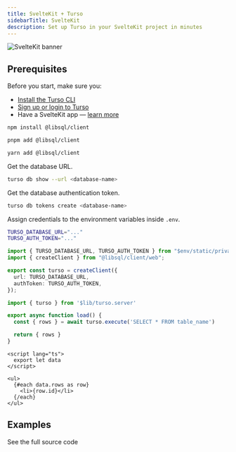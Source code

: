 ```yaml
---
title: SvelteKit + Turso
sidebarTitle: SvelteKit
description: Set up Turso in your SvelteKit project in minutes
---
```


![SvelteKit banner](/images/guides/svelte-banner.png)

## Prerequisites

Before you start, make sure you:

- [Install the Turso CLI](/cli/installation)
- [Sign up or login to Turso](/cli/authentication#signup)
- Have a SvelteKit app &mdash; [learn more](https://kit.svelte.dev/docs/creating-a-project)

<Steps>

<Step title="Install the libSQL SDK">

<CodeGroup>

```bash npm
npm install @libsql/client
```

```bash pnpm
pnpm add @libsql/client
```

```bash yarn
yarn add @libsql/client
```

</CodeGroup>

</Step>

<Step title="Configure database credentials">

Get the database URL.

```bash
turso db show --url <database-name>
```

Get the database authentication token.

```bash
turso db tokens create <database-name>
```

Assign credentials to the environment variables inside `.env`.

```bash
TURSO_DATABASE_URL="..."
TURSO_AUTH_TOKEN="..."
```

</Step>

<Step title="Configure LibSQL Client.">

```ts src/lib/turso.server.ts
import { TURSO_DATABASE_URL, TURSO_AUTH_TOKEN } from "$env/static/private";
import { createClient } from "@libsql/client/web";

export const turso = createClient({
  url: TURSO_DATABASE_URL,
  authToken: TURSO_AUTH_TOKEN,
});
```

</Step>

<Step title="Execute SQL">

<CodeGroup>

```ts src/routes/+page.server.ts
import { turso } from '$lib/turso.server'

export async function load() {
  const { rows } = await turso.execute('SELECT * FROM table_name')

  return { rows }
}
```

```svelte src/routes/+page.svelte
<script lang="ts">
  export let data
</script>

<ul>
  {#each data.rows as row}
    <li>{row.id}</li>
  {/each}
</ul>
```

</CodeGroup>

</Step>

</Steps>

## Examples

<CardGroup cols={2}>
  <Card
    title="Blog"
    icon="github"
    href="https://github.com/tursodatabase/examples/tree/master/app-at-the-polls"
  >
    See the full source code
  </Card>
</CardGroup>
